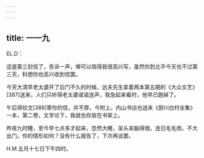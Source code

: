 ```yaml
---
---
---
```

title: 一一九
---




EL.D：

这是第三封信了，告诉一声，俾可以晓得我很高兴写，虽然你到北平今天也不过第三天，料想你也高兴收到信罢。

今天大清早老太婆开了后门不久的时候，达夫先生拿着两本第五期的《大众文艺》[387]送来，人们只听得老太婆诺诺连声，我急起来看时，他早已跑掉了。

午后得钦文[388]寄你的信，并不厚，今附上。内山书店也送来《厨川白村全集》一本，第二卷，文学论下，我就也存放在书架上。

昨夜九时睡，至今早七点多才起来，忽然大睡，呆头呆脑得很。连日毛毛雨，不大出门。你的情形如何？没有什么报告了，下次再谈罢。

H.M.五月十七日下午四时。